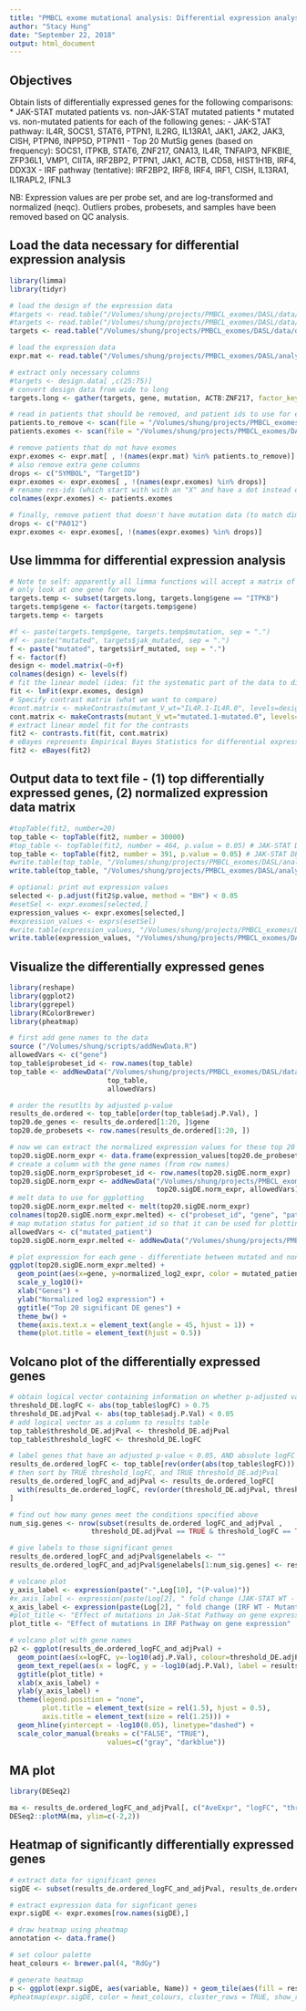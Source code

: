 ```yaml
---
title: "PMBCL exome mutational analysis: Differential expression analysis of DASL data"
author: "Stacy Hung"
date: "September 22, 2018"
output: html_document
---
```

  
## Objectives 
  
Obtain lists of differentially expressed genes for the following comparisons:
* JAK-STAT mutated patients vs. non-JAK-STAT mutated patients
* mutated vs. non-mutated patients for each of the following genes:
    - JAK-STAT pathway: IL4R, SOCS1, STAT6, PTPN1, IL2RG, IL13RA1, JAK1, JAK2, JAK3, CISH, PTPN6, INPP5D, PTPN11
    - Top 20 MutSig genes (based on frequency): SOCS1, ITPKB, STAT6, ZNF217, GNA13, IL4R, TNFAIP3, NFKBIE, ZFP36L1, VMP1, CIITA, IRF2BP2, PTPN1, JAK1, ACTB, CD58, HIST1H1B, IRF4, DDX3X
    - IRF pathway (tentative): IRF2BP2, IRF8, IRF4, IRF1, CISH, IL13RA1, IL1RAPL2, IFNL3

NB: Expression values are per probe set, and are log-transformed and normalized (neqc). Outliers probes, probesets, and samples have been removed based on QC analysis.

## Load the data necessary for differential expression analysis

```r
library(limma)
library(tidyr)

# load the design of the expression data
#targets <- read.table("/Volumes/shung/projects/PMBCL_exomes/DASL/data/design-clinical+mutation_data.txt", sep = "\t", header = TRUE)
#targets <- read.table("/Volumes/shung/projects/PMBCL_exomes/DASL/data/design-jak_mutated.txt", sep = "\t", header = TRUE)
targets <- read.table("/Volumes/shung/projects/PMBCL_exomes/DASL/data/design-irf_mutated.txt", sep = "\t", header = TRUE)

# load the expression data
expr.mat <- read.table("/Volumes/shung/projects/PMBCL_exomes/DASL/analysis/DASL-expression.norm.filtered.txt", sep = "\t", header = TRUE, row.names = 1)

# extract only necessary columns
#targets <- design.data[ ,c(25:75)]
# convert design data from wide to long
targets.long <- gather(targets, gene, mutation, ACTB:ZNF217, factor_key = TRUE)

# read in patients that should be removed, and patient ids to use for exome cases
patients.to_remove <- scan(file = "/Volumes/shung/projects/PMBCL_exomes/DASL/data/patients_to_remove.txt", what = 'character')
patients.exomes <- scan(file = "/Volumes/shung/projects/PMBCL_exomes/DASL/data/patient_ids.exomes.txt", what = 'character')

# remove patients that do not have exomes
expr.exomes <- expr.mat[ , !(names(expr.mat) %in% patients.to_remove)]
# also remove extra gene columns
drops <- c("SYMBOL", "TargetID")
expr.exomes <- expr.exomes[ , !(names(expr.exomes) %in% drops)]
# rename res-ids (which start with with an "X" and have a dot instead of dash due to R constraints)
colnames(expr.exomes) <- patients.exomes

# finally, remove patient that doesn't have mutation data (to match dimensions of design matrix)
drops <- c("PA012")
expr.exomes <- expr.exomes[, !(names(expr.exomes) %in% drops)]

```

## Use limmma for differential expression analysis

```r
# Note to self: apparently all limma functions will accept a matrix of log2 ratios (e.g. lmFit should be able to accept a matrix)
# only look at one gene for now
targets.temp <- subset(targets.long, targets.long$gene == "ITPKB")
targets.temp$gene <- factor(targets.temp$gene)
targets.temp <- targets

#f <- paste(targets.temp$gene, targets.temp$mutation, sep = ".")
#f <- paste("mutated", targets$jak_mutated, sep = ".")
f <- paste("mutated", targets$irf_mutated, sep = ".")
f <- factor(f)
design <- model.matrix(~0+f)
colnames(design) <- levels(f)
# fit the linear model (idea: fit the systematic part of the data to distiguish it from noise)
fit <- lmFit(expr.exomes, design)
# Specify contrast matrix (what we want to compare)
#cont.matrix <- makeContrasts(mutant_V_wt="IL4R.1-IL4R.0", levels=design)
cont.matrix <- makeContrasts(mutant_V_wt="mutated.1-mutated.0", levels=design)
# extract linear model fit for the contrasts
fit2 <- contrasts.fit(fit, cont.matrix)
# eBayes represents Empirical Bayes Statistics for differential expression; it computes moderated t-statistics for each individual contrast
fit2 <- eBayes(fit2)
```

## Output data to text file - (1) top differentially expressed genes, (2) normalized expression data matrix

```r
#topTable(fit2, number=20)
top_table <- topTable(fit2, number = 30000)
#top_table <- topTable(fit2, number = 464, p.value = 0.05) # JAK-STAT DE genes
top_table <- topTable(fit2, number = 391, p.value = 0.05) # JAK-STAT DE genes
#write.table(top_table, "/Volumes/shung/projects/PMBCL_exomes/DASL/analysis/top_table-jak_stat-mutant_V_wt.txt", sep="\t", quote = FALSE)
write.table(top_table, "/Volumes/shung/projects/PMBCL_exomes/DASL/analysis/top_table-irf-mutant_V_wt.txt", sep="\t", quote = FALSE)

# optional: print out expression values
selected <- p.adjust(fit2$p.value, method = "BH") < 0.05
#esetSel <- expr.exomes[selected,]
expression_values <- expr.exomes[selected,]
#expression_values <- exprs(esetSel)
#write.table(expression_values, "/Volumes/shung/projects/PMBCL_exomes/DASL/analysis/top_table-jak_stat-mutated_V_wt-expression_values.txt", sep="\t", quote = FALSE)
write.table(expression_values, "/Volumes/shung/projects/PMBCL_exomes/DASL/analysis/top_table-irf-mutated_V_wt-expression_values.txt", sep="\t", quote = FALSE)
```

## Visualize the differentially expressed genes

```r
library(reshape)
library(ggplot2)
library(ggrepel)
library(RColorBrewer)
library(pheatmap)

# first add gene names to the data
source ("/Volumes/shung/scripts/addNewData.R")
allowedVars <- c("gene")
top_table$probeset_id <- row.names(top_table)
top_table <- addNewData("/Volumes/shung/projects/PMBCL_exomes/DASL/data/dataNew-probeset_to_gene.csv", 
                        top_table, 
                        allowedVars)

# order the resutlts by adjusted p-value
results_de.ordered <- top_table[order(top_table$adj.P.Val), ]
top20.de_genes <- results_de.ordered[1:20, ]$gene
top20.de_probesets <- row.names(results_de.ordered[1:20, ])

# now we can extract the normalized expression values for these top 20 genes:
top20.sigDE.norm_expr <- data.frame(expression_values[top20.de_probesets, ])
# create a column with the gene names (from row names)
top20.sigDE.norm_expr$probeset_id <- row.names(top20.sigDE.norm_expr)
top20.sigDE.norm_expr <- addNewData("/Volumes/shung/projects/PMBCL_exomes/DASL/data/dataNew-probeset_to_gene.csv",
                                    top20.sigDE.norm_expr, allowedVars)
# melt data to use for ggplotting
top20.sigDE.norm_expr.melted <- melt(top20.sigDE.norm_expr)
colnames(top20.sigDE.norm_expr.melted) <- c("probeset_id", "gene", "patient_id", "normalized_log2_expr")
# map mutation status for patient_id so that it can be used for plotting
allowedVars <- c("mutated_patient")
top20.sigDE.norm_expr.melted <- addNewData("/Volumes/shung/projects/PMBCL_exomes/DASL/analysis/jak-stat_pathway/dataNew-jakstat_pathway-patient_id_to_mutation_status.csv", top20.sigDE.norm_expr.melted, allowedVars)

# plot expression for each gene - differentiate between mutated and non-mutated patients
ggplot(top20.sigDE.norm_expr.melted) +
  geom_point(aes(x=gene, y=normalized_log2_expr, color = mutated_patient), position=position_jitter(w=0.1,h=0)) +
  scale_y_log10()+
  xlab("Genes") +
  ylab("Normalized log2 expression") +
  ggtitle("Top 20 significant DE genes") +
  theme_bw() +
  theme(axis.text.x = element_text(angle = 45, hjust = 1)) +
  theme(plot.title = element_text(hjust = 0.5))

```

## Volcano plot of the differentially expressed genes

```r
# obtain logical vector containing information on whether p-adjusted values are < 0.05
threshold_DE.logFC <- abs(top_table$logFC) > 0.75
threshold_DE.adjPval <- abs(top_table$adj.P.Val) < 0.05
# add logical vector as a column to results table
top_table$threshold_DE.adjPval <- threshold_DE.adjPval
top_table$threshold_logFC <- threshold_DE.logFC

# label genes that have an adjusted p-value < 0.05, AND absolute logFC > 0.75
results_de.ordered_logFC <- top_table[rev(order(abs(top_table$logFC))), ]
# then sort by TRUE threshold_logFC, and TRUE threshold_DE.adjPval
results_de.ordered_logFC_and_adjPval <- results_de.ordered_logFC[
  with(results_de.ordered_logFC, rev(order(threshold_DE.adjPval, threshold_logFC))),
]

# find out how many genes meet the conditions specified above
num_sig.genes <- nrow(subset(results_de.ordered_logFC_and_adjPval , 
                    threshold_DE.adjPval == TRUE & threshold_logFC == TRUE))

# give labels to those significant genes
results_de.ordered_logFC_and_adjPval$genelabels <- ""
results_de.ordered_logFC_and_adjPval$genelabels[1:num_sig.genes] <- results_de.ordered_logFC_and_adjPval$gene[1:num_sig.genes]

# volcano plot
y_axis_label <- expression(paste("-",Log[10], "(P-value)"))
#x_axis_label <- expression(paste(Log[2], " fold change (JAK-STAT WT - Mutant)"))
x_axis_label <- expression(paste(Log[2], " fold change (IRF WT - Mutant)"))
#plot_title <- "Effect of mutations in Jak-Stat Pathway on gene expression"
plot_title <- "Effect of mutations in IRF Pathway on gene expression"

# volcano plot with gene names
p2 <- ggplot(results_de.ordered_logFC_and_adjPval) +
  geom_point(aes(x=logFC, y=-log10(adj.P.Val), colour=threshold_DE.adjPval)) +
  geom_text_repel(aes(x = logFC, y = -log10(adj.P.Val), label = results_de.ordered_logFC_and_adjPval$genelabels)) +
  ggtitle(plot_title) +
  xlab(x_axis_label) + 
  ylab(y_axis_label) +
  theme(legend.position = "none",
        plot.title = element_text(size = rel(1.5), hjust = 0.5),
        axis.title = element_text(size = rel(1.25))) +
  geom_hline(yintercept = -log10(0.05), linetype="dashed") +
  scale_color_manual(breaks = c("FALSE", "TRUE"),
                        values=c("gray", "darkblue"))

```

## MA plot
```r
library(DESeq2)

ma <- results_de.ordered_logFC_and_adjPval[, c("AveExpr", "logFC", "threshold_logFC")]
DESeq2::plotMA(ma, ylim=c(-2,2))
```

## Heatmap of significantly differentially expressed genes

```r
# extract data for significant genes
sigDE <- subset(results_de.ordered_logFC_and_adjPval, results_de.ordered_logFC_and_adjPval$adj.P.Val < 0.05)

# extract expression data for signficant genes
expr.sigDE <- expr.exomes[row.names(sigDE),]

# draw heatmap using pheatmap
annotation <- data.frame()

# set colour palette
heat_colours <- brewer.pal(4, "RdGy")

# generate heatmap
p <- ggplot(expr.sigDE, aes(variable, Name)) + geom_tile(aes(fill = rescale), colour = "white") + scale_fill_gradient(low = "white", high = "steelblue")
#pheatmap(expr.sigDE, color = heat_colours, cluster_rows = TRUE, show_rownames = FALSE, scale = "row")

```
